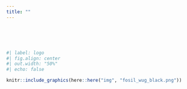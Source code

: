 ```yaml
---
title: ""
---
```


<br><br><br>

```r
#| label: logo
#| fig.align: center
#| out.width: "50%"
#| echo: false

knitr::include_graphics(here::here("img", "fosil_wug_black.png"))
```

